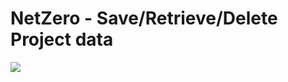 # NetZero - Save/Retrieve/Delete Project data

![](save_retrieve_delete_project_data.qmd){fig-align="center"}

